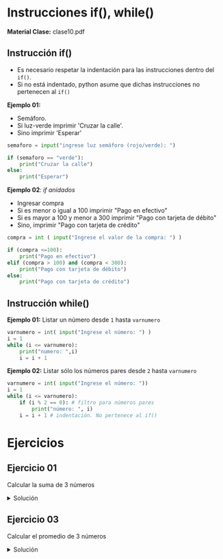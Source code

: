 
# Instrucciones if(), while() 
**Material Clase:** <ExternalLink href="/ti3v11/docs/clase10.pdf">clase10.pdf</ExternalLink>

## Instrucción if()
- Es necesario respetar la indentación para las instrucciones dentro del `if()`.
- Si no está indentado, python asume que dichas instrucciones no pertenecen al `if()`

**Ejemplo 01:** 

- Semáforo.
- Si luz-verde imprimir 'Cruzar la calle'.
- Sino imprimir 'Esperar'

```python
semaforo = input("ingrese luz semáforo (rojo/verde): ")

if (semaforo == "verde"):
	print("Cruzar la calle")
else:
	print("Esperar")
```

**Ejemplo 02**: *if anidados*

- Ingresar compra
- Si es menor o igual a 100 imprimir "Pago en efectivo"
- Si es mayor a 100 y menor a 300 imprimir "Pago con tarjeta de débito"
- Sino, imprimir "Pago con tarjeta de crédito"

```python
compra = int ( input("Ingrese el valor de la compra: ") )

if (compra <=100):
	print("Pago en efectivo")
elif (compra > 100) and (compra < 300):
	print("Pago con tarjeta de débito")
else:
	print("Pago con tarjeta de crédito")
```

## Instrucción while()

**Ejemplo 01:** Listar un número desde `1` hasta `varnumero`

```python
varnumero = int( input("Ingrese el número: ") )
i = 1
while (i <= varnumero):
	print("numero: ",i)
	i = i + 1
```

**Ejemplo 02:** Listar sólo los números pares desde `2` hasta `varnumero`

```python
varnumero = int( input("Ingrese el número: "))
i = 1
while (i <= varnumero):
	if (i % 2 == 0): # filtro para números pares
		print("número: ", i)
	i = i + 1 # indentación. No pertenece al if()
```

# Ejercicios

## Ejercicio 01
Calcular la suma de 3 números

<details>
    <summary>Solución</summary>
```python
num1 = int( input("Ingrese el 1er número: ") )
num2 = int( input("Ingrese el 2do número: ") )
num3 = int( input("Ingrese el 3er número: ") )

suma = num1 + num2 +  num3
print("la suma es: ", suma)
```
</details>

## Ejercicio 02
Calcular el área de un triángulo

<details>
    <summary>Solución</summary>
```python
base = int( input("ingrese base: ") )
altura = int( input("ingrese altura: ") )

area = (base * altura) / 2
print("el área del triángulo es: ", area)
```
</details>

## Ejercicio 03
Calcular el promedio de 3 números

<details>
    <summary>Solución</summary>
```python
num1 = int( input("ingrese el 1er número: ") )
num2 = int( input("ingrese el 2do número: ") )
num3 = int( input("ingrese el 3er número: ") )

prom = (num1 + num2 + num3) / 3
print("el promedio de los números es: ", prom)
```
</details>
